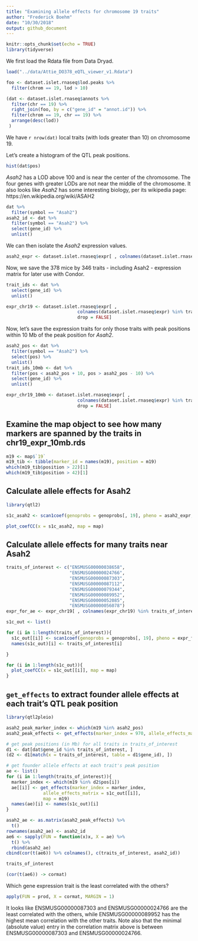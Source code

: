 ```yaml
---
title: "Examining allele effects for chromosome 19 traits"
author: "Frederick Boehm"
date: "10/30/2018"
output: github_document
---
```


```r
knitr::opts_chunk$set(echo = TRUE)
library(tidyverse)
```

We first load the Rdata file from Data Dryad.

```r
load("../data/Attie_DO378_eQTL_viewer_v1.Rdata")
```

```r
foo <- dataset.islet.rnaseq$lod.peaks %>%
  filter(chrom == 19, lod > 10)

(dat <- dataset.islet.rnaseq$annots %>% 
  filter(chr == 19) %>%
  right_join(foo, by = c("gene_id" = "annot.id")) %>%
  filter(chrom == 19, chr == 19) %>%
  arrange(desc(lod))
 )
```

We have `r nrow(dat)` local traits (with lods greater than 10) on chromosome 19.

Let's create a histogram of the QTL peak positions.

```r
hist(dat$pos)
```


*Asah2* has a LOD above 100 and is near the center of the chromosome. The four genes with greater LODs are not near the middle of the chromosome. It also looks like *Asah2* has some interesting biology, per its wikipedia page: https://en.wikipedia.org/wiki/ASAH2





```r
dat %>%
  filter(symbol == "Asah2")
asah2_id <- dat %>%
  filter(symbol == "Asah2") %>%
  select(gene_id) %>%
  unlist()
```

We can then isolate the *Asah2* expression values.

```r
asah2_expr <- dataset.islet.rnaseq$expr[ , colnames(dataset.islet.rnaseq$expr) == asah2_id, drop = FALSE]
```



Now, we save the 378 mice by 346 traits - including Asah2 - expression matrix for later use with Condor.

```r
trait_ids <- dat %>% 
  select(gene_id) %>%
  unlist()
```

```r
expr_chr19 <- dataset.islet.rnaseq$expr[ , 
                           colnames(dataset.islet.rnaseq$expr) %in% trait_ids, 
                           drop = FALSE]
```

Now, let's save the expression traits for only those traits with peak positions within 10 Mb of the peak position for *Asah2*.

```r
asah2_pos <- dat %>%
  filter(symbol == "Asah2") %>%
  select(pos) %>%
  unlist()
trait_ids_10mb <- dat %>% 
  filter(pos < asah2_pos + 10, pos > asah2_pos - 10) %>%
  select(gene_id) %>%
  unlist()

```

```r
expr_chr19_10mb <- dataset.islet.rnaseq$expr[ , 
                           colnames(dataset.islet.rnaseq$expr) %in% trait_ids_10mb, 
                           drop = FALSE]
```



## Examine the map object to see how many markers are spanned by the traits in chr19_expr_10mb.rds

```r
m19 <- map$`19`
m19_tib <- tibble(marker_id = names(m19), position = m19)
which(m19_tib$position > 22)[1]
which(m19_tib$position > 42)[1]
```

## Calculate allele effects for Asah2

```r
library(qtl2)
```

```r
s1c_asah2 <- scan1coef(genoprobs = genoprobs[, 19], pheno = asah2_expr, kinship = K$`19`, addcovar = dataset.islet.rnaseq$covar[ , -5], reml = TRUE)
```

```r
plot_coefCC(x = s1c_asah2, map = map)
```

## Calculate allele effects for many traits near Asah2

```r
traits_of_interest <- c("ENSMUSG00000038658", 
                        "ENSMUSG00000024766",
                        "ENSMUSG00000087303", 
                        "ENSMUSG00000087112", 
                        "ENSMUSG00000079344", 
                        "ENSMUSG00000089952", 
                        "ENSMUSG00000052085", 
                        "ENSMUSG00000056078")
expr_for_ae <- expr_chr19[ , colnames(expr_chr19) %in% traits_of_interest]

s1c_out <- list()

for (i in 1:length(traits_of_interest)){
  s1c_out[[i]] <- scan1coef(genoprobs = genoprobs[, 19], pheno = expr_for_ae[ , i], kinship = K$`19`, addcovar = dataset.islet.rnaseq$covar[ , -5], reml = TRUE)
  names(s1c_out)[i] <- traits_of_interest[i]

}
```

```r
for (i in 1:length(s1c_out)){
  plot_coefCC(x = s1c_out[[i]], map = map)
}
```

## `get_effects` to extract founder allele effects at each trait's QTL peak position

```r
library(qtl2pleio)
```

```r
asah2_peak_marker_index <- which(m19 %in% asah2_pos)
asah2_peak_effects <- get_effects(marker_index = 970, allele_effects_matrix = s1c_asah2, map = m19)
```

```r
# get peak positions (in Mb) for all traits in traits_of_interest
d1 <- dat[dat$gene_id %in% traits_of_interest, ]
(d2 <- d1[match(x = traits_of_interest, table = d1$gene_id), ])
```

```r
# get founder allele effects at each trait's peak position
ae <- list()
for (i in 1:length(traits_of_interest)){
  marker_index <- which(m19 %in% d2$pos[i])
  ae[[i]] <- get_effects(marker_index = marker_index, 
              allele_effects_matrix = s1c_out[[i]], 
              map = m19)
  names(ae)[i] <- names(s1c_out)[i]
}
```

```r
asah2_ae <- as.matrix(asah2_peak_effects) %>% 
  t()
rownames(asah2_ae) <- asah2_id
ae6 <- sapply(FUN = function(x)x, X = ae) %>%
  t() %>%
  rbind(asah2_ae)
cbind(cor(t(ae6)) %>% colnames(), c(traits_of_interest, asah2_id))
```


```r
traits_of_interest
```

```r
(cor(t(ae6)) -> cormat)
```

Which gene expression trait is the least correlated with the others?

```r
apply(FUN = prod, X = cormat, MARGIN = 1)
```

It looks like ENSMUSG00000087303 and ENSMUSG00000024766 are the least correlated with the others, while ENSMUSG00000089952 has the highest mean correlation with the other traits. Note also that the minimal (absolute value) entry in the correlation matrix above is between ENSMUSG00000087303 and ENSMUSG00000024766.



